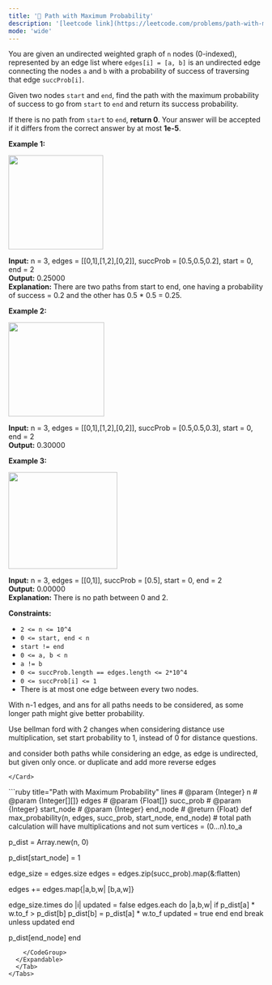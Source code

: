 ```yaml
---
title: '🧀 Path with Maximum Probability'
description: '[leetcode link](https://leetcode.com/problems/path-with-maximum-probability/description/)'
mode: 'wide'
---
```

<Tabs>
  <Tab title="Question" icon="circle-question" iconType="regular">
    <Card>
      <p>You are given an undirected weighted graph of&nbsp;<code>n</code>&nbsp;nodes (0-indexed), represented by an edge list where&nbsp;<code>edges[i] = [a, b]</code>&nbsp;is an undirected edge connecting the nodes&nbsp;<code>a</code>&nbsp;and&nbsp;<code>b</code>&nbsp;with a probability of success of traversing that edge&nbsp;<code>succProb[i]</code>.</p>  <p>Given two nodes&nbsp;<code>start</code>&nbsp;and&nbsp;<code>end</code>, find the path with the maximum probability of success to go from&nbsp;<code>start</code>&nbsp;to&nbsp;<code>end</code>&nbsp;and return its success probability.</p>  <p>If there is no path from&nbsp;<code>start</code>&nbsp;to&nbsp;<code>end</code>, <strong>return&nbsp;0</strong>. Your answer will be accepted if it differs from the correct answer by at most <strong>1e-5</strong>.</p>   <p><strong class="example">Example 1:</strong></p>  <p><strong><img alt="" src="https://assets.leetcode.com/uploads/2019/09/20/1558_ex1.png" style="width: 187px; height: 186px;" /></strong></p>   <strong>Input:</strong> n = 3, edges = [[0,1],[1,2],[0,2]], succProb = [0.5,0.5,0.2], start = 0, end = 2 <br/> <strong>Output:</strong> 0.25000 <br/> <strong>Explanation:</strong>&nbsp;There are two paths from start to end, one having a probability of success = 0.2 and the other has 0.5 * 0.5 = 0.25.   <p><strong class="example">Example 2:</strong></p>  <p><strong><img alt="" src="https://assets.leetcode.com/uploads/2019/09/20/1558_ex2.png" style="width: 189px; height: 186px;" /></strong></p>   <strong>Input:</strong> n = 3, edges = [[0,1],[1,2],[0,2]], succProb = [0.5,0.5,0.3], start = 0, end = 2 <br/> <strong>Output:</strong> 0.30000   <p><strong class="example">Example 3:</strong></p>  <p><strong><img alt="" src="https://assets.leetcode.com/uploads/2019/09/20/1558_ex3.png" style="width: 215px; height: 191px;" /></strong></p>   <strong>Input:</strong> n = 3, edges = [[0,1]], succProb = [0.5], start = 0, end = 2 <br/> <strong>Output:</strong> 0.00000 <br/> <strong>Explanation:</strong>&nbsp;There is no path between 0 and 2.    <p><strong>Constraints:</strong></p>  <ul>  <li><code>2 &lt;= n &lt;= 10^4</code></li>  <li><code>0 &lt;= start, end &lt; n</code></li>  <li><code>start != end</code></li>  <li><code>0 &lt;= a, b &lt; n</code></li>  <li><code>a != b</code></li>  <li><code>0 &lt;= succProb.length == edges.length &lt;= 2*10^4</code></li>  <li><code>0 &lt;= succProb[i] &lt;= 1</code></li>  <li>There is at most one edge between every two nodes.</li> </ul> 
    </Card>
  </Tab>
  <Tab title="Solution" icon="lightbulb" iconType="regular" >
    <Card>
      With n-1 edges, and ans for all paths needs to be considered, as some longer path might give better probability.

Use bellman ford with 2 changes
when considering distance use multiplication, set start probability to 1, instead of 0 for distance questions.

and consider both paths while considering an edge, as edge is undirected, but given only once.
or duplicate and add more reverse edges


    </Card>
  <Expandable title="code">
    <CodeGroup dropdown>
```ruby title="Path with Maximum Probability" lines
# @param {Integer} n
# @param {Integer[][]} edges
# @param {Float[]} succ_prob
# @param {Integer} start_node
# @param {Integer} end_node
# @return {Float}
def max_probability(n, edges, succ_prob, start_node, end_node)
  # total path calculation will have multiplications and not sum
  vertices = (0...n).to_a

  p_dist = Array.new(n, 0)

  p_dist[start_node] = 1

  edge_size = edges.size
  edges = edges.zip(succ_prob).map(&:flatten)

  edges += edges.map{|a,b,w| [b,a,w]}

  edge_size.times do |i|
    updated = false
    edges.each do |a,b,w|
      if p_dist[a] * w.to_f > p_dist[b]
        p_dist[b] = p_dist[a] * w.to_f
        updated = true
      end
    end
    break unless updated
  end

  p_dist[end_node]
end
```
    </CodeGroup>
  </Expandable>
  </Tab>
</Tabs>